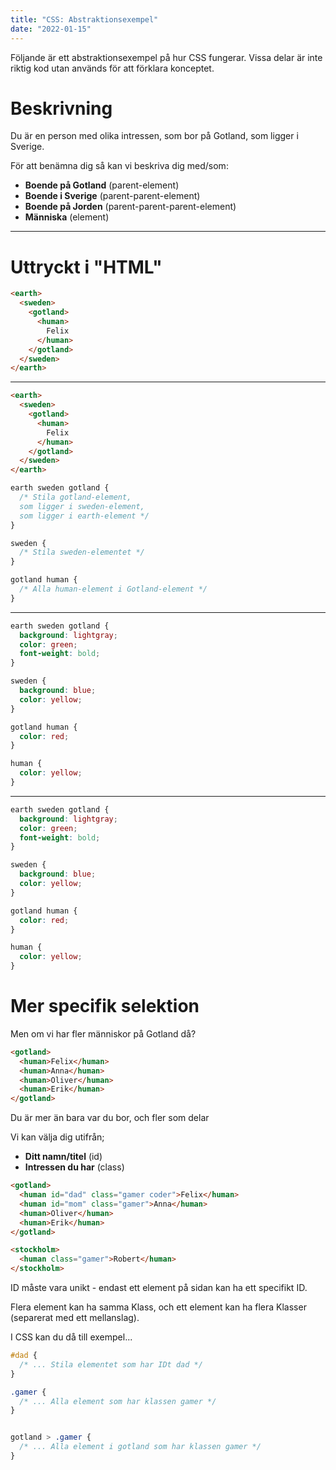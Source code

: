 ```yaml
---
title: "CSS: Abstraktionsexempel"
date: "2022-01-15"
---
```


Följande är ett abstraktionsexempel på hur CSS fungerar. Vissa delar är inte riktig kod utan används för att förklara konceptet.

# Beskrivning

Du är en person med olika intressen, som bor på Gotland, som ligger i Sverige.

För att benämna dig så kan vi beskriva dig med/som:

- **Boende på Gotland** (parent-element)
- **Boende i Sverige** (parent-parent-element)
- **Boende på Jorden** (parent-parent-parent-element)
- **Människa** (element)

---

# Uttryckt i "HTML"

```html
<earth>
  <sweden>
    <gotland>
      <human>
        Felix
      </human>
    </gotland>
  </sweden>
</earth>
```

---

```html
<earth>
  <sweden>
    <gotland>
      <human>
        Felix
      </human>
    </gotland>
  </sweden>
</earth>
```

```css
earth sweden gotland {
  /* Stila gotland-element,
  som ligger i sweden-element,
  som ligger i earth-element */
}
```

```css
sweden {
  /* Stila sweden-elementet */
}
```

```css
gotland human {
  /* Alla human-element i Gotland-element */
}
```

---

```css
earth sweden gotland {
  background: lightgray;
  color: green;
  font-weight: bold;
}
```

```css
sweden {
  background: blue;
  color: yellow;
}
```

```css
gotland human {
  color: red;
}
```

```css
human {
  color: yellow;
}
```

---


```css
earth sweden gotland {
  background: lightgray;
  color: green;
  font-weight: bold;
}
```

```css
sweden {
  background: blue;
  color: yellow;
}
```

```css
gotland human {
  color: red;
}
```

```css
human {
  color: yellow;
}
```

# Mer specifik selektion

Men om vi har fler människor på Gotland då?

```html
<gotland>
  <human>Felix</human>
  <human>Anna</human>
  <human>Oliver</human>
  <human>Erik</human>
</gotland>
```

Du är mer än bara var du bor, och fler som delar 

Vi kan välja dig utifrån;

- **Ditt namn/titel** (id)
- **Intressen du har** (class)

```html
<gotland>
  <human id="dad" class="gamer coder">Felix</human>
  <human id="mom" class="gamer">Anna</human>
  <human>Oliver</human>
  <human>Erik</human>
</gotland>

<stockholm>
  <human class="gamer">Robert</human>
</stockholm>
```

<Notice half="true">  

  ID måste vara unikt - endast ett element på sidan kan ha ett specifikt ID.

  Flera element kan ha samma Klass, och ett element kan ha flera Klasser (separerat med ett mellanslag).  

</Notice>

I CSS kan du då till exempel...

```css
#dad {
  /* ... Stila elementet som har IDt dad */
}
```

```css
.gamer {
  /* ... Alla element som har klassen gamer */
}
```

```css

gotland > .gamer {
  /* ... Alla element i gotland som har klassen gamer */
}

```
